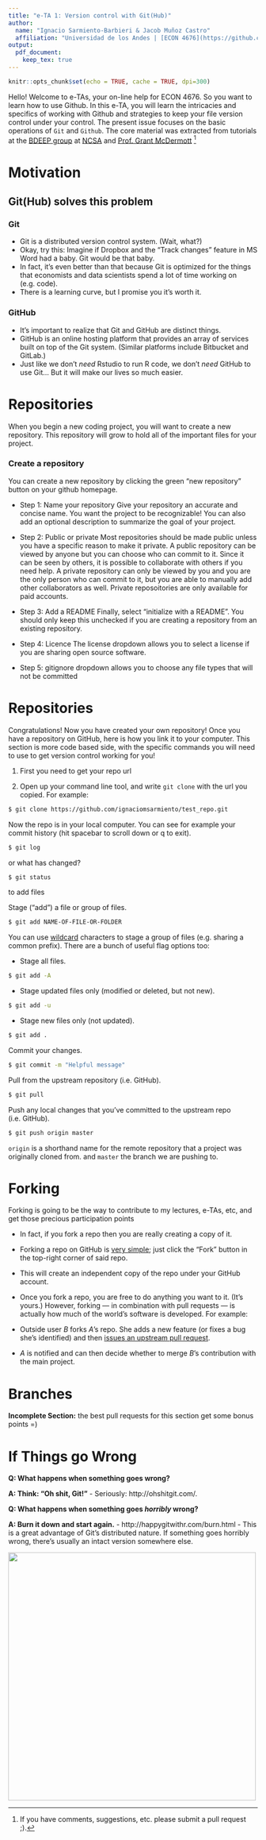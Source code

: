 ```yaml
---
title: "e-TA 1: Version control with Git(Hub)"
author: 
  name: "Ignacio Sarmiento-Barbieri & Jacob Muñoz Castro"
  affiliation: "Universidad de los Andes | [ECON 4676](https://github.com/ECON-4676-UNIANDES)" 
output: 
  pdf_document:
    keep_tex: true
---
```


```r
knitr::opts_chunk$set(echo = TRUE, cache = TRUE, dpi=300)
```


Hello! Welcome to e-TAs, your on-line help for ECON 4676. So you want to learn how to use Github. In this e-TA, you will learn the intricacies and specifics of working with Github and strategies to keep your file version control under your control. The present issue focuses on the basic operations of `Git` and `Github`. The core material was extracted from tutorials at the [BDEEP group](https://www.uiuc-bdeep.org/about) at [NCSA](http://www.ncsa.illinois.edu/site) and [Prof. Grant McDermott](https://grantmcdermott.com/) [^fn-1] 


[^fn-1]: If you have comments, suggestions, etc. please submit a pull request ;).

# Motivation


## Git(Hub) solves this problem

### Git

- Git is a distributed version control system. (Wait, what?)
- Okay, try this: Imagine if Dropbox and the "Track changes" feature in MS Word had a baby. Git would be that baby.
- In fact, it's even better than that because Git is optimized for the things that economists and data scientists spend a lot of time working on (e.g. code).
- There is a learning curve, but I promise you it's worth it.

### GitHub

- It's important to realize that Git and GitHub are distinct things.
- GitHub is an online hosting platform that provides an array of services built on top of the Git system. (Similar platforms include Bitbucket and GitLab.)
- Just like we don't *need* Rstudio to run R code, we don't *need* GitHub to use Git... But it will make our lives so much easier.


# Repositories

When you begin a new coding project, you will want to create a new repository. This repository will grow to hold all of the important files for your project. 



### Create a repository
You can create a new repository by clicking the green "new repository" button on your github homepage.



- Step 1: Name your repository
Give your repository an accurate and concise name. You want the project to be recognizable! You can also add an optional description to summarize the goal of your project. 

-  Step 2: Public or private
Most repositories should be made public unless you have a specific reason to make it private. A public repository can be viewed by anyone but you can choose who can commit to it. Since it can be seen by others, it is possible to collaborate with others if you need help. A private repository can only be viewed by you and you are the only person who can commit to it, but you are able to manually add other collaborators as well. Private reposoitories are only available for paid accounts.

- Step 3: Add a README
Finally, select "initialize with a README". You should only keep this unchecked if you are creating a repository from an existing repository. 

- Step 4: Licence
The license dropdown allows you to select a license if you are sharing open source software.

- Step 5: gitignore dropdown allows you to choose any file types that will not be committed



# Repositories

Congratulations! Now you have created your own repository! Once you have a repository on GitHub, here is how you link it to your computer. This section is more code based side, with the specific commands you will need to use to get version control working for you!




1) First you need to get your repo url

2) Open up your command line tool, and write `git clone` with the url you copied. For example:

```bash
$ git clone https://github.com/ignaciomsarmiento/test_repo.git
```

Now the repo is in your local computer. You can see for example your commit history (hit spacebar to scroll down or q to exit).

```bash
$ git log
```

or what has changed? 
```bash
$ git status
```

to add files

Stage ("add") a file or group of files.
```bash
$ git add NAME-OF-FILE-OR-FOLDER
```

You can use [wildcard](https://ryanstutorials.net/linuxtutorial/wildcards.php) characters to stage a group of files (e.g. sharing a common prefix). There are a bunch of useful flag options too:

- Stage all files.
```bash
$ git add -A
```
- Stage updated files only (modified or deleted, but not new).
```bash
$ git add -u
```
- Stage new files only (not updated).
```bash
$ git add .
```

Commit your changes.
```bash
$ git commit -m "Helpful message"
```

Pull from the upstream repository (i.e. GitHub).
```bash
$ git pull
```

Push any local changes that you've committed to the upstream repo (i.e. GitHub).

```bash
$ git push origin master
```
`origin` is a shorthand name for the remote repository that a project was originally cloned from. and `master` the branch we are pushing to.

# Forking

Forking is going to be the way to contribute to my lectures, e-TAs, etc, and get those precious participation points

<!-- -->


- In fact, if you fork a repo then you are really creating a copy of it.

- Forking a repo on GitHub is [very simple](https://help.github.com/articles/fork-a-repo/); just click the "Fork" button in the top-right corner of said repo.

- This will create an independent copy of the repo under your GitHub account.


- Once you fork a repo, you are free to do anything you want to it. (It's yours.) However, forking — in combination with pull requests — is actually how much of the world's software is developed. For example:
- Outside user *B* forks *A*'s repo. She adds a new feature (or fixes a bug she's identified) and then [issues an upstream pull request](https://help.github.com/articles/creating-a-pull-request-from-a-fork/).
- *A* is notified and can then decide whether to merge *B*'s contribution with the main project.


# Branches

**Incomplete Section:** the best pull requests for this section get some bonus points =)



# If Things go Wrong

**Q: What happens when something goes wrong?**

**A: Think: "Oh shit, Git!"**
- Seriously: http://ohshitgit.com/.
  
**Q: What happens when something goes <i>horribly</i> wrong?**

**A: Burn it down and start again.**
- http://happygitwithr.com/burn.html
- This is a great advantage of Git's distributed nature. If something goes horribly wrong, there's usually an intact version somewhere else.


<div align="center">
<img src="https://imgs.xkcd.com/comics/git_2x.png" height=500>
</div>

